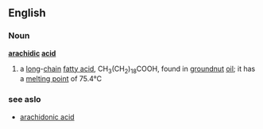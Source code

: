 ==English==
===Noun===
'''[[arachidic]] [[acid]]'''
#{{chemistry}} a [[long]]-[[chain]] [[fatty acid]], CH<sub>3</sub>(CH<sub>2</sub>)<sub>18</sub>COOH, found in [[groundnut]] [[oil]]; it has a [[melting point]] of 75.4°C
===see aslo===
*[[arachidonic acid]]